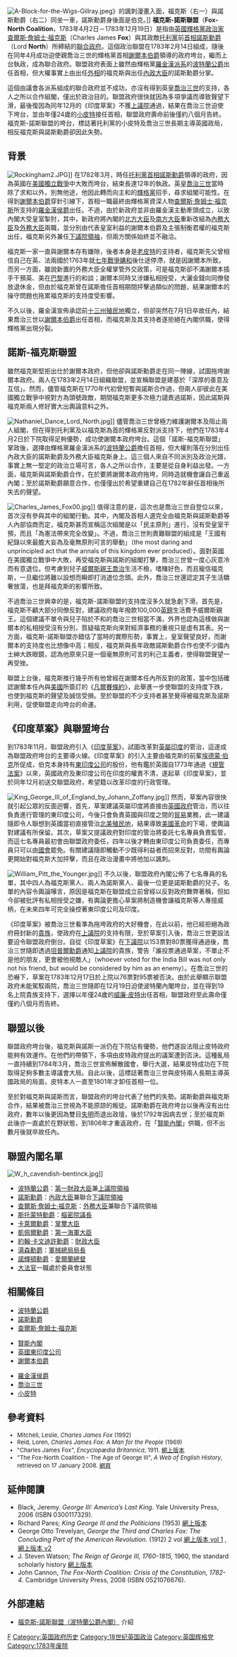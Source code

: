 {{NoteTA
|1=zh-cn:乔治;zh-hk:佐治;zh-tw:喬治;
}}

[[File:A-Block-for-the-Wigs-Gillray.jpeg|right]]》的諷刺漫畫入面，福克斯（右一）與諾斯勳爵（右二）同坐一車，諾斯勳爵身後面是伯克。]]
'''福克斯-諾斯聯盟'''（'''Fox-North Coalition'''，1783年4月2日－1783年12月19日）是指由[[英國|英國]][[輝格黨|輝格黨]][[政治家|政治家]][[查爾斯·詹姆士·福克斯|查爾斯·詹姆士·福克斯]]（Charles James '''Fox'''）與其政敵[[托利黨|托利黨]]前[[英國首相|首相]][[腓特烈·諾斯，諾斯勳爵|諾斯勳爵]]（Lord '''North'''）所締結的[[聯合政府|聯合政府]]。這個政治聯盟在1783年2月14日組成，隨後在同年4月成功迫使親喬治三世的輝格黨首相[[威廉·佩蒂，第二代謝爾本伯爵|謝爾本伯爵]]領導的政府垮台，繼而上台執政，成為聯合政府。聯盟政府表面上雖然由輝格黨[[查爾斯·沃森-文特沃斯，第二代羅金漢侯爵|羅金漢派系]]的[[威廉·亨利·卡文迪許-本廷克，第三代波特蘭公爵|波特蘭公爵]]出任首相，但大權事實上由出任[[英國外相|外相]]的福克斯與出任[[內政大臣|內政大臣]]的諾斯勳爵分掌。

這個由議會各派系組成的聯合政府並不成功，亦沒有得到英皇[[喬治三世|喬治三世]]的支持，各人之所以合作組閣，僅出於政治目的。聯盟政府很快就因為多項爭議而導致聲望下滑，最後復因為同年12月的《印度草案》不獲[[英國上議院|上議院]]通過，結果在喬治三世迫使下垮台，並由年僅24歲的[[小皮特|小皮特]]接任首相，聯盟政府壽命前後僅約八個月告終。福克斯-諾斯聯盟的垮台，標誌著托利黨的小皮特及喬治三世長期主導英國政局，相反福克斯與諾斯勳爵卻因此失勢。

==背景==
[[File:Rockingham2.JPG|thumb]]]]
在1782年3月，時任[[托利黨|托利黨]][[首相|首相]][[諾斯勳爵|諾斯勳爵]]領導的政府，因為英國在[[美國獨立戰爭|美國獨立戰爭]]中大敗而垮台，結束長達12年的執政。英皇[[喬治三世|喬治三世]]當時除了求和以外，別無他途，他因此轉而向主和的[[輝格黨|輝格黨]]招手，尋求組閣可能性。在得到[[威廉·佩蒂，第二代謝爾本伯爵|謝爾本伯爵]]穿針引線下，首相一職最終由輝格黨資深人物[[查爾斯·詹姆士·福克斯|查爾斯·詹姆士·福克斯]]所支持的[[查爾斯·沃森-文特沃斯，第二代羅金漢侯爵|羅金漢侯爵]]出任。不過，由於新政府並非由羅金漢主動牽頭成立，以致內閣大受皇室掣肘，其中，新政府將內閣的[[北方大臣|北方大臣]]及[[南方大臣|南方大臣]]重新改組為[[內務大臣|內務大臣]]及[[英國外相|外務大臣]]兩職，並分別由代表皇室利益的謝爾本伯爵及主張制衡君權的福克斯出任，福克斯另外兼任[[下議院領袖|下議院領袖]]，但兩方關係始終並不融洽。

福克斯一家一直與謝爾本存有嫌隙，後者本身是[[威廉·皮特，第一代查塔姆伯爵|老皮特]]的支持者，福克斯先父曾相信自己在英、法兩國於1763年就[[七年戰爭|七年戰爭]][[巴黎條約_(1763年)|媾和]]後仕途停滯，就是因謝爾本所致。而另一方面，雖說新置的外務大臣全權掌管外交政策，可是福克斯卻不滿謝爾本插手干預英、美在[[巴黎|巴黎]]進行的和談；謝爾本同時又涉嫌私相授受，大灑金錢向同僚發放退休金，但由於福克斯曾在諾斯擔任首相期間抨擊過類似的問題，結果謝爾本的操守問題也拖累福克斯的支持度受影響。

不久以後，羅金漢宣佈承認前[[十三州殖民地|十三州殖民地]]獨立，但卻突然在7月1日卒故任內，結果喬治三世以[[威廉·佩蒂，第二代謝爾本伯爵|謝爾本伯爵]]出任首相，而福克斯及其支持者遂拒絕在內閣供職，使得輝格黨出現分裂。

==諾斯-福克斯聯盟==
雖然福克斯堅拒出仕於謝爾本政府，但他卻與諾斯勳爵走在同一陣線，試圖拖垮謝爾本政府。兩人在1783年2月14日組織聯盟，並宣稱聯盟是建基於「深厚的善意及互信」。然而，儘管福克斯在1770年代初曾短暫與諾斯合作過，但兩人卻彼此在美國獨立戰爭中視對方為頭號政敵，期間福克斯更多次極力譴責過諾斯，因此諾斯與福克斯兩人修好實大出輿論意料之外。

[[File:Nathaniel_Dance_Lord_North.jpg|thumb]]]]
儘管喬治三世曾極力維護謝爾本及阻止兩人組閣，但在得到托利黨及以福克斯為首的輝格黨反對派支持下，他們在1783年4月2日於下院取得足夠優勢，成功使謝爾本政府垮台。這個「諾斯-福克斯聯盟」掌政後，選擇由輝格黨羅金漢派系的[[威廉·亨利·卡文迪許-本廷克，第三代波特蘭公爵|波特蘭公爵]]擔任首相，但大權則落在分別出任內政大臣的諾斯勳爵及外務大臣福克斯身上。這三個人來自不同派別及政治光譜，事實上無一堅定的政治立場可言，各人之所以合作，主要是從自身利益出發。一方面，福克斯與諾斯勳爵合作，在於要將謝爾本政府拖垮，同時造就機會讓自己重返內閣；至於諾斯勳爵願意合作，也僅僅出於希望重建自己在1782年辭任首相後所失去的聲望。

[[File:Charles_James_Fox00.jpg|right]]]]
值得注意的是，這次也是喬治三世自登位以來，首次沒有參與其中的組閣行動。其中，內閣及首相人選完全由福克斯與諾斯勳爵等人內部協商而定，福克斯甚而宣稱這次組閣是以「民主原則」進行，沒有受皇室干預，而且「為憲法帶來完全改變」。不過，喬治三世則責難聯盟的組成是「王國有紀錄以來最膽大妄為及毫無原則可言的舉動」（the most daring and unprincipled act that the annals of this kingdom ever produced）。面對英國在美國獨立戰爭中大敗，再受福克斯與諾斯的組閣打擊，喬治三世曾一度心灰意冷而有意退位。但考慮到兒子[[喬治四世|威爾斯親王喬治]]生活不檢，嗜賭好色，而且寵信福克斯，一旦繼位將難以設想而瞬即打消退位念頭。此外，喬治三世還認定其子生活驕奢放蕩，也是拜福克斯的影響所致。

不過喬治三世興幸的是，福克斯-諾斯聯盟的支持度沒多久就急劇下滑。首先是，福克斯不顧大部分同僚反對，建議政府每年撥款100,000[[英鎊|英鎊]]生活費予威爾斯親王。這個建議不單令與兒子陷於不和的喬治三世相當不滿，外界也認為這樣做與謝爾本的私相授受沒有分別，質疑福克斯向來對經濟事務的重視只是虛有其表。另一方面，福克斯-諾斯聯盟亦錯估了當時的實際形勢，事實上，皇室聲望良好，而謝爾本的支持度也比想像中高；相反，福克斯與長年政敵諾斯勳爵合作也使不少國內士紳大跌眼鏡，認為他原來只是一個毫無原則可言的利己主義者，使得聯盟聲望一再受挫。

聯盟上台後，福克斯推行幾乎所有他曾經在謝爾本任內所反對的政策，當中包括確認謝爾本任內與[[美國|美國]]所簽訂的《[[凡爾賽條約_(1783年)|凡爾賽條約]]》，此舉進一步使聯盟的支持度下跌，也使到福克斯的聲望及誠信受損。至於聯盟的不少支持者甚至覺得被福克斯及諾斯利用，促使聯盟走向垮台的命運。

==《印度草案》與聯盟垮台==
到1783年11月，聯盟政府引入《[[印度草案|印度草案]]》，試圖改革對[[英屬印度|英屬印度]]的管治，這遂成為聯盟政府垮台的主要導火線。《印度草案》的引入主要由福克斯的前輩[[埃德蒙·伯克|埃德蒙·伯克]]所促成，伯克本身持有[[英屬東印度公司|東印度公司]]的股份，他有鑑於英國自1773年通過《[[英屬東印度公司|規管法案]]》以來，英國政府及東印度公司在印度的權責不清，遂起草《印度草案》，並於同年12月初送交聯盟政府，希望籍以改革印度的行政管理。

[[File:King_George_III_of_England_by_Johann_Zoffany.jpg|left]]]]
然而，草案內容很快就引起公眾的反面迥響，首先，草案建議英屬印度將直接由[[英國政府|英國政府]]管治，而以往負責進行管理的東印度公司，今後只會負責英國與印度之間的[[貿易|貿易]]業務，此一建議隨即令人聯想到英國當初直接管治[[北美|北美]][[殖民地|殖民地]]，結果導致[[美國革命|美國革命]]的下場，使輿論對建議有所保留。其次，草案又提議政府對印度的管治將委託七名專員負責監管，而這七名專員最初會由聯盟政府委任，四年以後才轉由東印度公司負責委任，而專員只可以由[[英國國會|國會]]罷免。有關建議隨即觸動不少既得利益者而招來反對，坊間有輿論更開始對福克斯大加抨擊，而且在政治漫畫中將他加以諷刺。

[[File:William_Pitt_the_Younger.jpg|thumb]]]]
不久以後，聯盟政府內閣公佈了七名專員的名單，其中四人為福克斯黨人、兩人為諾斯黨人、最後一位更是諾斯勳爵的兒子。名單的內容令輿論嘩言，原因是福克斯在聯盟成立前曾經以反對政府舞弊著稱，但如今卻被批評有私相授受之嫌，有輿論更擔心草案將制造機會讓福克斯等人專擅威柄，在未來四年可完全操控著東印度公司及印度。

《印度草案》被喬治三世看準為拖垮政府的大好機會，在此以前，他已經拒絕為政府冊封新的[[貴族|貴族]]，使政府在[[英國上議院|上議院]]的支持有限，至於草案引入後，喬治三世更設法要迫令聯盟政府倒台。自從《印度草案》在[[英國下議院|下議院]]以153票對80票獲得通過後，喬治三世隨即透過[[喬治·紐金特-坦普爾-格倫維爾，第一代白金漢侯爵|坦普爾勳爵]]通知[[英國上議院|上議院]]的貴族，警告「誰投票通過草案，不單止不是他的朋友，更會被他視敵人」（whoever voted for the India Bill was not only not his friend, but would be considered by him as an enemy）。在喬治三世的恐嚇下，草案在1783年12月17日於上院以76票對95票被否決。由於此舉顯示聯盟政府未能駕馭兩院，喬治三世隨即在12月19日迫使波特蘭內閣垮台，並在得到19名上院貴族支持下，選擇以年僅24歲的[[威廉·皮特|威廉·皮特]]出任首相，聯盟政府至此壽命僅僅約八個月而告終。

==聯盟以後==
聯盟政府垮台後，福克斯與諾斯一派仍在下院佔有優勢，他們遂設法阻止皮特政府能夠有效運作。在他們的帶領下，多項由皮特政府提出的議案遭到否決。這種亂局一直持續到1784年3月，喬治三世宣佈解散國會，舉行大選，結果皮特成功在下院取得足夠多數主導議會大局。自此以後，這標誌著喬治三世與皮特兩人長期主導英國政局的局面，皮特本人一直至1801年才卸任首相一位。

至於對福克斯與諾斯而言，聯盟政府的垮台代表了他們的失勢。諾斯勳爵與福克斯合作，結果被喬治三世視為不能原諒的叛徒。諾斯勳爵在政府垮台以後再沒有出仕政府，數年以後更因為雙目[[失明|失明]]而退出政壇，後於1792年因病去世；至於福克斯此後亦一直處於在野狀態，到1806年才重返政府，在「[[賢能內閣|賢能內閣]]」供職，但不出數月後就卒故任內。

==聯盟內閣名單==
[[File:W_h_cavendish-bentinck.jpg|right]]]]
* [[威廉·亨利·卡文迪許-本廷克，第三代波特蘭公爵|波特蘭公爵]]：[[英國首相|第一財政大臣]]兼[[上議院領袖|上議院領袖]]
* [[腓特烈·諾斯，諾斯勳爵|諾斯勳爵]]：[[內政大臣|內政大臣]]兼聯合[[下議院領袖|下議院領袖]]
* [[查爾斯·詹姆士·福克斯|查爾斯·詹姆士·福克斯]]：[[英國外相|外務大臣]]兼聯合下議院領袖
* [[大衛·摩雷，第二代曼斯菲爾伯爵|斯托蒙特勳爵]]：[[樞密院議長|樞密院議長]]
* [[腓特烈·霍華德，第五代卡萊爾伯爵|卡萊爾勳爵]]：[[掌璽大臣|掌璽大臣]]
* [[奧古斯塔·凱佩爾，第一代凱佩爾子爵|凱佩爾勳爵]]：[[第一海軍大臣|第一海軍大臣]]
* [[約翰·卡文迪許勳爵|約翰·卡文迪許勳爵]]：[[財政大臣_(英國)|財政大臣]]
* [[喬治·湯森，第一代湯森侯爵|湯森勳爵]]：[[軍械總局局長|軍械總局局長]]
* [[羅伯特·韓里，第二代諾輝頓伯爵|諾輝頓勳爵]]：[[愛爾蘭總督|愛爾蘭總督]]
* [[大法官_(英國)|大法官]]一職處於委員會狀態

==相關條目==
{{col-begin}}
{{col-6}}
* [[威廉·亨利·卡文迪許-本廷克，第三代波特蘭公爵|波特蘭公爵]]
* [[腓特烈·諾斯，諾斯勳爵|諾斯勳爵]]
* [[查爾斯·詹姆士·福克斯|查爾斯·詹姆士·福克斯]]
{{col-6}}
* [[賢能內閣|賢能內閣]]
* [[英國東印度公司|英國東印度公司]]
* [[威廉·佩蒂，第二代謝爾本伯爵|謝爾本伯爵]]
{{col-6}}
* [[查爾斯·沃森-文特沃斯，第二代羅金漢侯爵|羅金漢侯爵]]
* [[喬治三世|喬治三世]]
* [[小皮特|小皮特]]
{{col-end}}

==參考資料==
<div style="font-size:small">
* Mitchell, Leslie, ''Charles James Fox'' (1992)
* Reid, Loren, ''Charles James Fox: A Man for the People'' (1969)
* "Charles James Fox", ''Encyclopædia Britannica'', 1911. [https://web.archive.org/web/20070319070438/http://www.1911encyclopedia.org/Charles_James_Fox 網上版本]
* "The Fox-North Coalition - The Age of George III", ''A Web of English History'', retrieved on 17 January 2008. [http://www.historyhome.co.uk/c-eight/ministry/foxnorth.htm 網頁] {{Wayback|url=http://www.historyhome.co.uk/c-eight/ministry/foxnorth.htm |date=20081204042712 }}
</div>

==延伸閱讀==
* Black, Jeremy. ''George III: America’s Last King''. Yale University Press, 2006 (ISBN 0300117329).
* Richard Pares; ''King George III and the Politicians'' (1953) [http://www.questia.com/PM.qst?a=o&d=7861542 網上版本] {{Wayback|url=http://www.questia.com/PM.qst?a=o&d=7861542 |date=20110820110021 }}
* George Otto Trevelyan, ''George the Third and Charles Fox: The Concluding Part of the American Revolution.'' (1912) 2 vol [http://www.questia.com/PM.qst?a=o&d=6035149 網上版本 vol 1] {{Wayback|url=http://www.questia.com/PM.qst?a=o&d=6035149 |date=20110820233357 }}, [http://www.questia.com/PM.qst?a=o&d=65473061 網上版本 v2] {{Wayback|url=http://www.questia.com/PM.qst?a=o&d=65473061 |date=20110604215018 }}
* J. Steven Watson; ''The Reign of George III, 1760-1815,'' 1960, the standard scholarly history [http://www.questia.com/PM.qst?a=o&d=22810171 網上版本] {{Wayback|url=http://www.questia.com/PM.qst?a=o&d=22810171 |date=20110822082643 }}
* John Cannon, ''The Fox-North Coalition: Crisis of the Constitution, 1782-4''. Cambridge University Press, 2008 (ISBN 0521076676).

==外部連結==
* [http://www.historyhome.co.uk/c-eight/ministry/foxnorth.htm 福克斯-諾斯聯盟（波特蘭公爵內閣）] {{Wayback|url=http://www.historyhome.co.uk/c-eight/ministry/foxnorth.htm |date=20081204042712 }} 介紹

{{英國歷代內閣}}
[[Category:1783年建立的组织|F]]
[[Category:英国政府历史|Category:英国政府历史]]
[[Category:18世纪英国政治|Category:18世纪英国政治]]
[[Category:英国辉格党|Category:英国辉格党]]
[[Category:1783年废除|Category:1783年废除]]